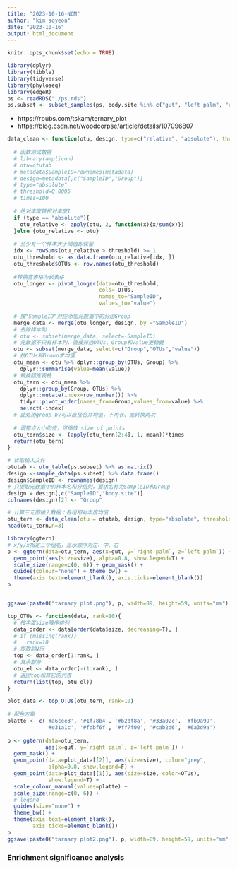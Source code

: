 ```yaml
---
title: "2023-10-16-NCM"
author: "kim soyeon"
date: "2023-10-16"
output: html_document
---
```


```r
knitr::opts_chunk$set(echo = TRUE)
```

```r
library(dplyr)
library(tibble)
library(tidyverse)
library(phyloseq)
library(edgeR)
ps <- readRDS("./ps.rds")
ps.subset <- subset_samples(ps, body.site %in% c("gut", "left palm", "right palm"))


```

- https://rpubs.com/tskam/ternary_plot
- https://blog.csdn.net/woodcorpse/article/details/107096807
```r


data_clean <- function(otu, design, type=c("relative", "absolute"), threshold=0.001, times=100){
 
  # 函数测试数据
  # library(amplicon)
  # otu=otutab
  # metadata$SampleID=rownames(metadata)
  # design=metadata[,c("SampleID","Group")]
  # type="absolute"
  # threshold=0.0005
  # times=100
 
  # 绝对丰度转相对丰度1
  if (type == "absolute"){
    otu_relative <- apply(otu, 2, function(x){x/sum(x)})
  }else {otu_relative <- otu}
 
  # 至少有一个样本大于阈值即保留
  idx <- rowSums(otu_relative > threshold) >= 1
  otu_threshold <- as.data.frame(otu_relative[idx, ])
  otu_threshold$OTUs <- row.names(otu_threshold)
 
  #转换宽表格为长表格
  otu_longer <- pivot_longer(data=otu_threshold,
                             cols=-OTUs,
                             names_to="SampleID",
                             values_to="value")
 
  # 按"SampleID"对应添加元数据中的分组Group
  merge_data <- merge(otu_longer, design, by ="SampleID")
  # 去除样本列
  # otu <- subset(merge_data, select=-SampleID)
  # 元数据不只有样本列，直接筛选OTUs、Group和value更稳健
  otu <- subset(merge_data, select=c("Group","OTUs","value"))
  # 按OTUs和Group求均值
  otu_mean <- otu %>% dplyr::group_by(OTUs, Group) %>%
    dplyr::summarise(value=mean(value))
  # 转换回宽表格
  otu_tern <- otu_mean %>%
    dplyr::group_by(Group, OTUs) %>%
    dplyr::mutate(index=row_number()) %>%
    tidyr::pivot_wider(names_from=Group,values_from=value) %>%
    select(-index)
  # 此处用group_by可以直接合并均值，不用长、宽转换两次
 
  # 调整点大小均值，可缩放 size of points
  otu_tern$size <- (apply(otu_tern[2:4], 1, mean))*times
  return(otu_tern)
}
```

```r

# 读取输入文件
otutab <- otu_table(ps.subset) %>% as.matrix()
design <-sample_data(ps.subset) %>% data.frame()
design$SampleID <- rownames(design)
# 只提取元数据中的样本名和分组列，要求名称为SampleID和Group
design = design[,c("SampleID","body.site")]
colnames(design)[2] <- "Group"

# 计算三元图输入数据：各组相对丰度均值
otu_tern <- data_clean(otu = otutab, design, type="absolute", threshold=0, times=100)
head(otu_tern,n=3)


```

```r

library(ggtern)
# x/y/x指定三个组名，显示顺序为左、中、右
p <- ggtern(data=otu_tern, aes(x=gut, y=`right palm`, z=`left palm`)) +
  geom_point(aes(size=size), alpha=0.8, show.legend=T) +
  scale_size(range=c(0, 6)) + geom_mask() +
  guides(colour="none") + theme_bw() +
  theme(axis.text=element_blank(), axis.ticks=element_blank())
p


ggsave(paste0("tarnary plot.png"), p, width=89, height=59, units="mm")

```

```r


top_OTUs <- function(data, rank=10){
  # 按丰度size降序排列
  data_order <- data[order(data$size, decreasing=T), ]
  # if (missing(rank))
  #   rank=10
  # 提取前N行
  top <- data_order[1:rank, ]
  # 其余部分
  otu_el <- data_order[-(1:rank), ]
  # 返回top和其它的列表
  return(list(top, otu_el))
}


```

```r

plot_data <- top_OTUs(otu_tern, rank=10)
 
# 配色方案
platte <- c('#a6cee3', '#1f78b4', '#b2df8a', '#33a02c', '#fb9a99',
            '#e31a1c', '#fdbf6f', '#ff7f00', '#cab2d6', '#6a3d9a')
 
p <- ggtern(data=otu_tern,
            aes(x=gut, y=`right palm`, z=`left palm`)) +
  geom_mask() +
  geom_point(data=plot_data[[2]], aes(size=size), color="grey",
             alpha=0.8, show.legend=F) +
  geom_point(data=plot_data[[1]], aes(size=size, color=OTUs),
             show.legend=T) +
  scale_colour_manual(values=platte) +
  scale_size(range=c(0, 6)) +
  # legend
  guides(size="none") +
  theme_bw() +
  theme(axis.text=element_blank(),
        axis.ticks=element_blank())
p
ggsave(paste0("tarnary plot2.png"), p, width=89, height=59, units="mm")


```


### Enrichment significance analysis

```r


```




